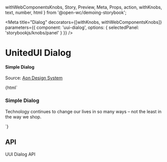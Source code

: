   withWebComponentsKnobs,
  Story,
  Preview,
  Meta,
  Props,
  action,
  withKnobs,
  text,
  number,
  html
} from '@open-wc/demoing-storybook';


<Meta
  title="Dialog"
  decorators={[withKnobs, withWebComponentsKnobs]}
  parameters={{
    component: 'uui-dialog',
    options: { selectedPanel: 'storybookjs/knobs/panel' }
  }}
/>

# UnitedUI Dialog

#### Simple Dialog

Source: [Aon Design System](https://designsystem.aon.com/)

<Preview withToolbar>
  <Story name="Simple dialog" height="300px">
    {html`
      <uui-dialog
        open
        style="--uui-dialog-width:40%; --uui-dialog-close-icon-size:28px; --uui-dialog-transition-time:0.3s"
      >
        <h3>Simple Dialog</h3>
        <p>
          Technology continues to change our lives in so many ways – not the
          least in the way we shop.
        </p>
      </uui-dialog>
    `}
  </Story>
</Preview>

## API

<!-- The api table will show the data of "uui-dialog" in `custom-elements.json`. -->

UUI Dialog API

<Props of="uui-dialog" />
